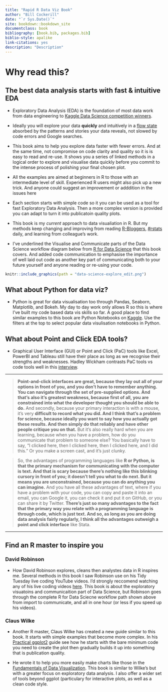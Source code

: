 ```yaml
--- 
title: "Rapid R Data Viz Book"
author: "Bill Cockerill"
date: "`r Sys.Date()`"
site: bookdown::bookdown_site
documentclass: book
bibliography: [book.bib, packages.bib]
biblio-style: apalike
link-citations: yes
description: "Description"
---
```


# Why read this?

## The best data analysis starts with fast & intuitive EDA

* Exploratory Data Analysis (EDA) is the foundation of most data work from data engineering to [Kaggle Data Science competition winners](http://blog.kaggle.com/category/winners-interviews/).

* Ideally you will explore your data **quickly** and intuitively in a [flow state](https://en.wikipedia.org/wiki/Flow_(psychology)) absorbed by the patterns and stories your data reveals, not slowed by code errors and Google searches. 

* This book aims to help you explore data faster with fewer errors. And at the same time, not compromise on code clarity and quality so it is is easy to read and re-use. It shows you a series of linked methods in a logical order to explore and visualise data quickly before you commit to the intense process of polishing your final chosen plot. 

* All the examples are aimed at beginners in R to those with an intermediate level of skill. Experienced R users might also pick up a new trick. And anyone could suggest an improvement or adddition in the issues here

* Each section starts with simple code so it you can be used as a tool for fast Exploratory Data Analysis. Then a more complex version is provided you can adapt to turn it into publicatoin quality plots.

* This book is my *current* approach to data visualiation in R. But my methods keep changing and improving from reading [R-Bloggers](https://www.r-bloggers.com/), [#rstats](https://twitter.com/search?q=%23rstats&src=typd&lang=en) daily, and learning from colleague's work.

* I've underlined the Visualise and Communicate parts of the Data Science workflow diagram below from [R for Data Science](https://r4ds.had.co.nz/introduction.html#what-you-will-learn) that this book covers. And added code communication to emphasise the importance of well laid out code as another key part of communicating both to your future yourself and anyone reading or re-using your code.

```r
knitr::include_graphics(path = "data-science-explore_edit.png") 
```

## What about Python for data viz?

* Python is great for data visualisation too through Pandas, Seaborn, Matplotlib, and Bokeh. My day to day work only allows R so this is where I've built my code based data vis skills so far. A good place to find similar examples to this book are Python Notebooks on [Kaggle](https://www.kaggle.com/kernels). Use the filters at the top to select popular data visulisation notebooks in Python. 

## What about Point and Click EDA tools? 

* Graphical User Interface (GUI) or Point and Click (PaC) tools like Excel, PowerBI and Tableau still have their place as long as we recognise their strengths and weaknesses. Hadley Wickham contrasts PaC tools vs code tools well in this [interview](http://r-posts.com/advice-to-young-and-old-programmers-a-conversation-with-hadley-wickham/).

---

>**Point-and-click interfaces are great, because they lay out all of your options in front of you, and you don’t have to remember anything. You can navigate through the set of pre-supplied options. And that’s also it’s greatest weakness, because first of all, you are constrained into what the developer thought you should be able to do.** And secondly, because your primary interaction is with a mouse, it’s very **difficult to record what you did. And I think that’s a problem for science, because ideally you want to say how you actually got these results. And then simply do that reliably and have other people critique you on that.** But it’s also really hard when you are learning, because when you have a problem, how do you communicate that problem to someone else? You basically have to say, “I clicked here, then I clicked here, then I clicked here, and I did this.” Or you make a screen cast, and it’s just clunky. 

>So, the advantages of programming languages like **R or Python, is that the primary mechanism for communicating with the computer is text. And that is scary because there’s nothing like this blinking cursory in front of you; it doesn’t tell you what to do next. But it means you are unconstrained, because you can do anything you can imagine.** And you have all these advantages of text, where if you have a problem with your code, you can copy and paste it into an email, you can Google it, you can check it and put it on GitHub, or you can share it by Twitter. **There’s just so many advantages to the fact that the primary way you relate with a programming language is through code, which is just text. And so, as long as you are doing data analysis fairly regularly, I think all the advantages outweigh a point and click interface** like Stata.

---

## Find an R master to inspire you

### David Robinson

* How David Robinson explores, cleans then analystes data in R inspires me. Several methods in this book I saw Robinson use on his Tidy Tuesday live coding YouTube videos. I'd strongly reccomend watching any of his live coding videos [here](https://www.youtube.com/results?search_query=david+robinson+tidy+tuesday). This book is about the exploratory visuatoins and communicaition part of Data Science, but Robinson goes through the complete R for Data Sciecne workflow path shown above from import to communicate, and all in one hour (or less if you speed up his videos).

### Claus Wilke

* Another R master, Claus Wilke has created a new guide similar to this book. It starts with simple examples that become more complex. In his [Practical ggplot2](https://github.com/wilkelab/practicalgg) guide see how he starts with the bare minimum code you need to create the plot then gradually builds it up into something that is publication quality. 

* He wrote it to help you more easily make charts like those in the [Fundamentals of Data Visualization](https://serialmentor.com/dataviz/). This book is similar to Wilke's but with a greater focus on exploratory data analysis. I also offer a wider set of tools beyond ggplot (particulary for interactive plots, as well as a clean code style.